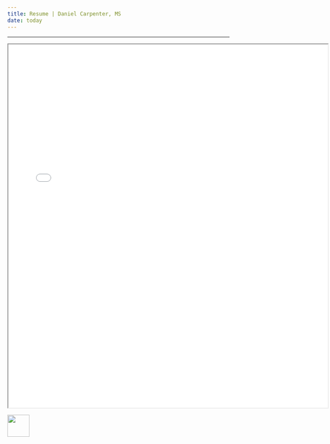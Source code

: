 ```yaml
---
title: Resume | Daniel Carpenter, MS
date: today
---
```


---

<iframe
  width = "725"
  height = "825"
  src = "assets/Daniel Carpenter Resume (Dec-2023).pdf">
</iframe>


[<img src = '/docs/img/go-back.png' height=50 >](index.qmd)
